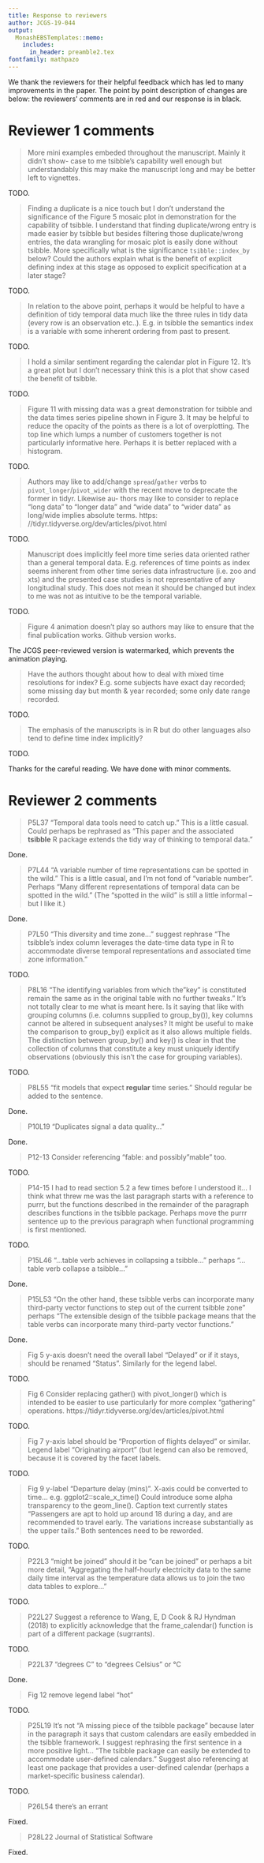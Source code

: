 ```yaml
---
title: Response to reviewers
author: JCGS-19-044
output:
  MonashEBSTemplates::memo:
    includes:
      in_header: preamble2.tex
fontfamily: mathpazo
---
```


We thank the reviewers for their helpful feedback which has led to many improvements in the paper. The point by point description of changes are below: the reviewers' comments are in red and our response is in black.

# Reviewer 1 comments {-}

> More mini examples embeded throughout the manuscript. Mainly it didn't show- case to me tsibble's capability well enough but understandably this may make the manuscript long and may be better left to vignettes.

TODO.

> Finding a duplicate is a nice touch but I don't understand the significance of the Figure 5 mosaic plot in demonstration for the capability of tsibble. I understand that finding duplicate/wrong entry is made easier by tsibble but besides filtering those duplicate/wrong entries, the data wrangling for mosaic plot is easily done without tsibble. More specifically what is the significance `tsibble::index_by` below? Could the authors explain what is the benefit of explicit defining index at this stage as opposed to explicit specification at a later stage?

TODO.

> In relation to the above point, perhaps it would be helpful to have a definition of tidy temporal data much like the three rules in tidy data (every row is an observation etc..). E.g. in tsibble the semantics index is a variable with some inherent ordering from past to present.

TODO.

> I hold a similar sentiment regarding the calendar plot in Figure 12. It's a great plot but I don't necessary think this is a plot that show cased the benefit of tsibble.

TODO.

> Figure 11 with missing data was a great demonstration for tsibble and the data times series pipeline shown in Figure 3. It may be helpful to reduce the opacity of the points as there is a lot of overplotting. The top line which lumps a number of customers together is not particularly informative here. Perhaps it is better replaced with a histogram.

TODO.

> Authors may like to add/change `spread`/`gather` verbs to `pivot_longer`/`pivot_wider` with the recent move to deprecate the former in tidyr. Likewise au- thors may like to consider to replace “long data” to “longer data” and “wide data” to “wider data” as long/wide implies absolute terms. https: //tidyr.tidyverse.org/dev/articles/pivot.html

TODO.

> Manuscript does implicitly feel more time series data oriented rather than a general temporal data. E.g. references of time points as index seems inherent from other time series data infrastructure (i.e. zoo and xts) and the presented case studies is not representative of any longitudinal study. This does not mean it should be changed but index to me was not as intuitive to be the temporal variable.

TODO.

> Figure 4 animation doesn't play so authors may like to ensure that the final publication works. Github version works.

The JCGS peer-reviewed version is watermarked, which prevents the animation playing.

> Have the authors thought about how to deal with mixed time resolutions for index? E.g. some subjects have exact day recorded; some missing day but month & year recorded; some only date range recorded.

TODO.

> The emphasis of the manuscripts is in R but do other languages also tend to define time index implicitly?

TODO.


Thanks for the careful reading. We have done with minor comments.

# Reviewer 2 comments {-}

> P5L37 "Temporal data tools need to catch up." This is a little casual. Could perhaps be rephrased as "This paper and the associated **tsibble** R package extends the tidy way of thinking to temporal data."

Done.

> P7L44 "A variable number of time representations can be spotted in the wild." This is a little casual, and I’m not fond of "variable number". Perhaps "Many different representations of temporal data can be spotted in the wild." (The "spotted in the wild" is still a little informal – but I like it.)

Done.

> P7L50 "This diversity and time zone..." suggest rephrase "The tsibble's index column leverages the date-time data type in R to accommodate diverse temporal representations and associated time zone information."

TODO.

> P8L16 "The identifying variables from which the "key" is constituted remain the same as in the original table with no further tweaks." It's not totally clear to me what is meant here. Is it saying that like with grouping columns (i.e. columns supplied to group_by()), key columns cannot be altered in subsequent analyses? It might be useful to make the comparison to group_by() explicit as it also allows multiple fields. The distinction between group_by() and key() is clear in that the collection of columns that constitute a key must uniquely identify observations (obviously this isn’t the case for grouping variables).

TODO.

> P8L55 "fit models that expect **regular** time series." Should regular be added to the sentence.

Done.

> P10L19 "Duplicates signal a data quality..."

Done.

> P12-13 Consider referencing "fable: and possibly "mable" too.

TODO.

> P14-15 I had to read section 5.2 a few times before I understood it... I think what threw me was the last paragraph starts with a reference to purrr, but the functions described in the remainder of the paragraph describes functions in the tsibble package. Perhaps move the purrr sentence up to the previous paragraph when functional programming is first mentioned.

TODO.

> P15L46 "...table verb achieves in collapsing a tsibble..." perhaps "...table verb collapse a tsibble..."

Done.

> P15L53 "On the other hand, these tsibble verbs can incorporate many third-party vector functions to step out of the current tsibble zone" perhaps "The extensible design of the tsibble package means that the table verbs can incorporate many third-party vector functions."

Done.

> Fig 5 y-axis doesn't need the overall label "Delayed" or if it stays, should be renamed “Status”. Similarly for the legend label.

TODO.

> Fig 6 Consider replacing gather() with pivot_longer() which is intended to be easier to use particularly for more complex "gathering" operations. https://tidyr.tidyverse.org/dev/articles/pivot.html

TODO.

> Fig 7 y-axis label should be "Proportion of flights delayed" or similar. Legend label "Originating airport" (but legend can also be removed, because it is covered by the facet labels.

TODO.

> Fig 9 y-label "Departure delay (mins)". X-axis could be converted to time... e.g. ggplot2::scale_x_time() Could introduce some alpha transparency to the geom_line(). Caption text currently states "Passengers are apt to hold up around 18 during a day, and are recommended to travel early. The variations increase substantially as the upper tails." Both sentences need to be reworded.

TODO.

> P22L3 "might be joined" should it be "can be joined" or perhaps a bit more detail, "Aggregating the half-hourly electricity data to the same daily time interval as the temperature data allows us to join the two data tables to explore..."

TODO.

> P22L27 Suggest a reference to Wang, E, D Cook & RJ Hyndman (2018) to explicitly acknowledge that the frame_calendar() function is part of a different package (sugrrants).

TODO.

> P22L37 "degrees C" to "degrees Celsius" or °C

Done.

> Fig 12 remove legend label "hot"

TODO.

> P25L19 It's not "A missing piece of the tsibble package" because later in the paragraph it says that custom calendars are easily embedded in the tsibble framework. I suggest rephrasing the first sentence in a more positive light... "The tsibble package can easily be extended to accommodate user-defined calendars." Suggest also referencing at least one package that provides a user-defined calendar (perhaps a market-specific business calendar).

TODO.

> P26L54 there’s an errant

Fixed.

> P28L22 Journal of Statistical Software

Fixed.
